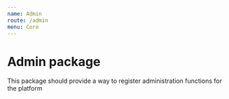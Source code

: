 ```yaml
---
name: Admin
route: /admin
menu: Core
---
```


# Admin package

This package should provide a way to register administration functions for the platform
